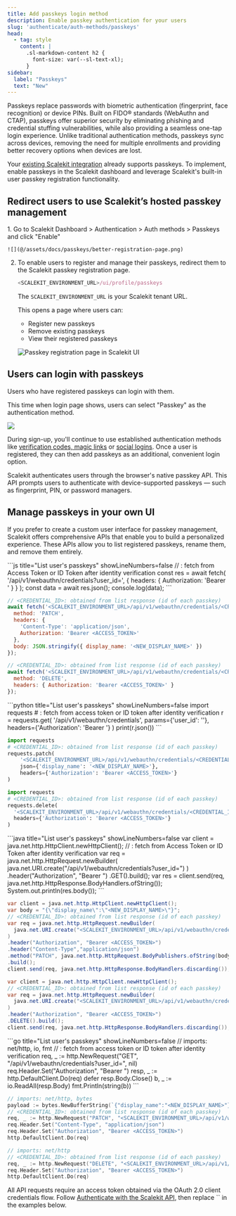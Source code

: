 ```yaml
---
title: Add passkeys login method
description: Enable passkey authentication for your users
slug: 'authenticate/auth-methods/passkeys'
head:
  - tag: style
    content: |
      .sl-markdown-content h2 {
        font-size: var(--sl-text-xl);
      }
sidebar:
  label: "Passkeys"
  text: "New"
---
```




Passkeys replace passwords with biometric authentication (fingerprint, face recognition) or device PINs. Built on FIDO® standards (WebAuthn and CTAP), passkeys offer superior security by eliminating phishing and credential stuffing vulnerabilities, while also providing a seamless one-tap login experience. Unlike traditional authentication methods, passkeys sync across devices, removing the need for multiple enrollments and providing better recovery options when devices are lost.


Your [existing Scalekit integration](/fsa/quickstart/) already supports passkeys. To implement, enable passkeys in the Scalekit dashboard and leverage Scalekit's built-in user passkey registration functionality.


## Redirect users to use Scalekit’s hosted passkey management

<Steps>
1. Go to Scalekit Dashboard > Authentication > Auth methods > Passkeys and click "Enable"

    ![](@/assets/docs/passkeys/better-registration-page.png)

2. To enable users to register and manage their passkeys, redirect them to the Scalekit passkey registration page.

    ```js title="Passkey Registration URL" showLineNumbers=false
    <SCALEKIT_ENVIRONMENT_URL>/ui/profile/passkeys
    ```
    The `SCALEKIT_ENVIRONMENT_URL` is your Scalekit tenant URL.

    This opens a page where users can:
    - Register new passkeys
    - Remove existing passkeys
    - View their registered passkeys

    ![](@/assets/docs/passkeys/registration-page.png "Passkey registration page in Scalekit UI")

</Steps>

## Users can login with passkeys

Users who have registered passkeys can login with them.

This time when login page shows, users can select "Passkey" as the authentication method.

![](@/assets/docs/passkeys/login-with-passkey.png)

 During sign-up, you'll continue to use established authentication methods like [verification codes, magic links](/fsa/guides/passwordless/) or [social logins](/social-logins/quickstart/). Once a user is registered, they can then add passkeys as an additional, convenient login option.

<Aside>

Scalekit authenticates users through the browser's native passkey API. This API prompts users to authenticate with device-supported passkeys — such as fingerprint, PIN, or password managers.

</Aside>

## Manage passkeys in your own UI

If you prefer to create a custom user interface for passkey management, Scalekit offers comprehensive APIs that enable you to build a personalized experience. These APIs allow you to list registered passkeys, rename them, and remove them entirely.



<Tabs>
<TabItem label="Node.js">
```js title="List user's passkeys" showLineNumbers=false
// <USER_ID>: fetch from Access Token or ID Token after identity verification
const res = await fetch(
  '<SCALEKIT_ENVIRONMENT_URL>/api/v1/webauthn/credentials?user_id=<USER_ID>',
  { headers: { Authorization: 'Bearer <ACCESS_TOKEN>' } }
);
const data = await res.json();
console.log(data);
```

```js title="Rename a passkey" showLineNumbers=false
// <CREDENTIAL_ID>: obtained from list response (id of each passkey)
await fetch('<SCALEKIT_ENVIRONMENT_URL>/api/v1/webauthn/credentials/<CREDENTIAL_ID>', {
  method: 'PATCH',
  headers: {
    'Content-Type': 'application/json',
    Authorization: 'Bearer <ACCESS_TOKEN>'
  },
  body: JSON.stringify({ display_name: '<NEW_DISPLAY_NAME>' })
});
```

```js title="Remove a passkey" showLineNumbers=false
// <CREDENTIAL_ID>: obtained from list response (id of each passkey)
await fetch('<SCALEKIT_ENVIRONMENT_URL>/api/v1/webauthn/credentials/<CREDENTIAL_ID>', {
  method: 'DELETE',
  headers: { Authorization: 'Bearer <ACCESS_TOKEN>' }
});
```
</TabItem>

<TabItem label="Python">
```python title="List user's passkeys" showLineNumbers=false
import requests
# <USER_ID>: fetch from access token or ID token after identity verification
r = requests.get(
  '<SCALEKIT_ENVIRONMENT_URL>/api/v1/webauthn/credentials',
  params={'user_id': '<USER_ID>'},
  headers={'Authorization': 'Bearer <ACCESS_TOKEN>'}
)
print(r.json())
```

```python title="Rename a passkey" showLineNumbers=false
import requests
# <CREDENTIAL_ID>: obtained from list response (id of each passkey)
requests.patch(
    '<SCALEKIT_ENVIRONMENT_URL>/api/v1/webauthn/credentials/<CREDENTIAL_ID>',
    json={'display_name': '<NEW_DISPLAY_NAME>'},
    headers={'Authorization': 'Bearer <ACCESS_TOKEN>'}
)
```

```python title="Remove a passkey" showLineNumbers=false
import requests
# <CREDENTIAL_ID>: obtained from list response (id of each passkey)
requests.delete(
  '<SCALEKIT_ENVIRONMENT_URL>/api/v1/webauthn/credentials/<CREDENTIAL_ID>',
  headers={'Authorization': 'Bearer <ACCESS_TOKEN>'}
)
```
</TabItem>

<TabItem label="Java">
```java title="List user's passkeys" showLineNumbers=false
var client = java.net.http.HttpClient.newHttpClient();
// <USER_ID>: fetch from Access Token or ID Token after identity verification
var req = java.net.http.HttpRequest.newBuilder(
  java.net.URI.create("<SCALEKIT_ENVIRONMENT_URL>/api/v1/webauthn/credentials?user_id=<USER_ID>")
)
.header("Authorization", "Bearer <ACCESS_TOKEN>")
.GET().build();
var res = client.send(req, java.net.http.HttpResponse.BodyHandlers.ofString());
System.out.println(res.body());
```

```java title="Rename a passkey" showLineNumbers=false
var client = java.net.http.HttpClient.newHttpClient();
var body = "{\"display_name\":\"<NEW_DISPLAY_NAME>\"}";
// <CREDENTIAL_ID>: obtained from list response (id of each passkey)
var req = java.net.http.HttpRequest.newBuilder(
  java.net.URI.create("<SCALEKIT_ENVIRONMENT_URL>/api/v1/webauthn/credentials/<CREDENTIAL_ID>")
)
.header("Authorization", "Bearer <ACCESS_TOKEN>")
.header("Content-Type","application/json")
.method("PATCH", java.net.http.HttpRequest.BodyPublishers.ofString(body))
.build();
client.send(req, java.net.http.HttpResponse.BodyHandlers.discarding());
```

```java title="Remove a passkey" showLineNumbers=false
var client = java.net.http.HttpClient.newHttpClient();
// <CREDENTIAL_ID>: obtained from list response (id of each passkey)
var req = java.net.http.HttpRequest.newBuilder(
  java.net.URI.create("<SCALEKIT_ENVIRONMENT_URL>/api/v1/webauthn/credentials/<CREDENTIAL_ID>")
)
.header("Authorization", "Bearer <ACCESS_TOKEN>")
.DELETE().build();
client.send(req, java.net.http.HttpResponse.BodyHandlers.discarding());
```
</TabItem>

<TabItem label="Go">
```go title="List user's passkeys" showLineNumbers=false
// imports: net/http, io, fmt
// <USER_ID>: fetch from access token or ID token after identity verification
req, _ := http.NewRequest("GET", "<SCALEKIT_ENVIRONMENT_URL>/api/v1/webauthn/credentials?user_id=<USER_ID>", nil)
req.Header.Set("Authorization", "Bearer <ACCESS_TOKEN>")
resp, _ := http.DefaultClient.Do(req)
defer resp.Body.Close()
b, _ := io.ReadAll(resp.Body)
fmt.Println(string(b))
```

```go title="Rename a passkey" showLineNumbers=false
// imports: net/http, bytes
payload := bytes.NewBufferString(`{"display_name":"<NEW_DISPLAY_NAME>"}`)
// <CREDENTIAL_ID>: obtained from list response (id of each passkey)
req, _ := http.NewRequest("PATCH", "<SCALEKIT_ENVIRONMENT_URL>/api/v1/webauthn/credentials/<CREDENTIAL_ID>", payload)
req.Header.Set("Content-Type", "application/json")
req.Header.Set("Authorization", "Bearer <ACCESS_TOKEN>")
http.DefaultClient.Do(req)
```

```go title="Remove a passkey" showLineNumbers=false
// imports: net/http
// <CREDENTIAL_ID>: obtained from list response (id of each passkey)
req, _ := http.NewRequest("DELETE", "<SCALEKIT_ENVIRONMENT_URL>/api/v1/webauthn/credentials/<CREDENTIAL_ID>", nil)
req.Header.Set("Authorization", "Bearer <ACCESS_TOKEN>")
http.DefaultClient.Do(req)
```
</TabItem>
</Tabs>

<Aside type="note">
All API requests require an access token obtained via the OAuth 2.0 client credentials flow. Follow <a href="/guides/authenticate-scalekit-api">Authenticate with the Scalekit API</a>, then replace `<ACCESS_TOKEN>` in the examples below.
</Aside>